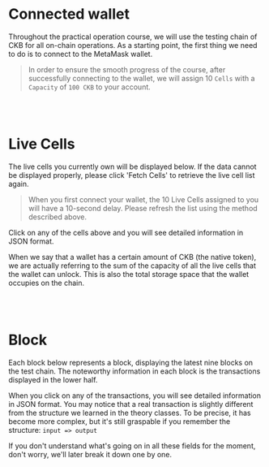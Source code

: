 

# Connected wallet

Throughout the practical operation course, we will use the testing chain of CKB for all on-chain operations. As a starting point, the first thing we need to do is to connect to the MetaMask wallet.

> In order to ensure the smooth progress of the course, after successfully connecting to the wallet, we will assign 10 `Cells` with a `Capacity` of `100 CKB` to your account.

<ConnectWallet />
<br />
<br />

# Live Cells
The live cells you currently own will be displayed below. If the data cannot be displayed properly, please click 'Fetch Cells' to retrieve the live cell list again.
> When you first connect your wallet, the 10 Live Cells assigned to you will have a 10-second delay. Please refresh the list using the method described above.

<WalletReady>
  <ShowCells />
</WalletReady>


Click on any of the cells above and you will see detailed information in JSON format.

When we say that a wallet has a certain amount of CKB (the native token), we are actually referring to the sum of the capacity of all the live cells that the wallet can unlock. This is also the total storage space that the wallet occupies on the chain.

<br />
<br />

# Block

Each block below represents a block, displaying the latest nine blocks on the test chain. The noteworthy information in each block is the transactions displayed in the lower half.

<WalletReady>
  <ShowBlocks />
</WalletReady>

When you click on any of the transactions, you will see detailed information in JSON format. You may notice that a real transaction is slightly different from the structure we learned in the theory classes. To be precise, it has become more complex, but it's still graspable if you remember the structure:  `input => output`

If you don't understand what's going on in all these fields for the moment, don't worry, we'll later break it down one by one.
